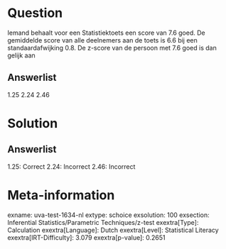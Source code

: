 Question
========

Iemand behaalt voor een Statistiektoets een score van 7.6 goed. De
gemiddelde score van alle deelnemers aan de toets is 6.6 bij een
standaardafwijking 0.8. De z-score van de persoon met 7.6 goed is dan
gelijk aan

Answerlist
----------

1.25
2.24
2.46

Solution
========

Answerlist
----------

1.25: Correct
2.24: Incorrect
2.46: Incorrect

Meta-information
================
exname: uva-test-1634-nl
extype: schoice
exsolution: 100
exsection: Inferential Statistics/Parametric Techniques/z-test
exextra[Type]: Calculation
exextra[Language]: Dutch
exextra[Level]: Statistical Literacy
exextra[IRT-Difficulty]: 3.079
exextra[p-value]: 0.2651
